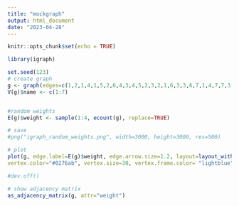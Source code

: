 ---
title: "mockgraph"
output: html_document
date: "2023-04-28"
---

```{r setup, include=FALSE}
knitr::opts_chunk$set(echo = TRUE)
```

```{r}
library(igraph)
```

```{r}
set.seed(123)
# create graph 
g <- graph(edges=c(1,2,1,4,1,5,2,6,4,3,4,5,2,3,2,1,6,3,3,6,7,1,4,7,7,3), directed=TRUE)
V(g)$name <- c(1:7)


#random weights
E(g)$weight <- sample(1:4, ecount(g), replace=TRUE)

# save
#png("igraph_random_weights.png", width=3000, height=3000, res=500)

# plot
plot(g, edge.label=E(g)$weight, edge.arrow.size=1.2, layout=layout_with_kk(g,dim=2), edge.width= (E(g)$weight * 1.5),
vertex.color="#0276ab", vertex.size=30, vertex.frame.color= "lightblue", vertex.label.color="white", edge.label.color="black", edge.color="#f05a5b")

#dev.off()
```


```{r}
# show adjacency matrix 
as_adjacency_matrix(g, attr="weight")
```



